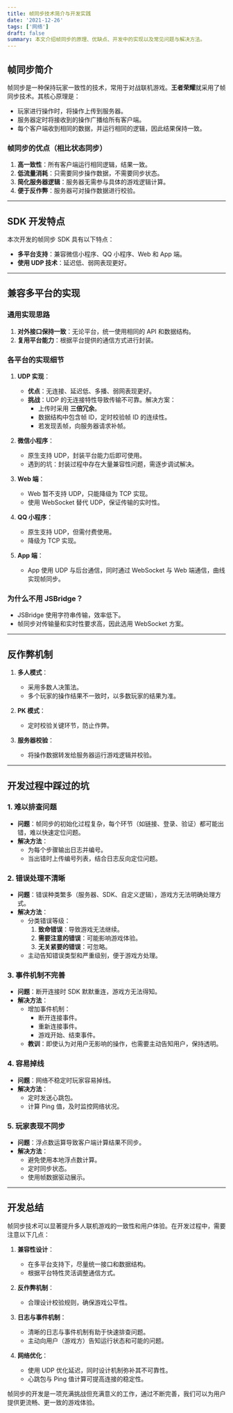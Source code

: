 ```yaml
---
title: 帧同步技术简介与开发实践
date: '2021-12-26'
tags: ['网络']
draft: false
summary: 本文介绍帧同步的原理、优缺点、开发中的实现以及常见问题与解决方法。
---
```


## 帧同步简介

帧同步是一种保持玩家一致性的技术，常用于对战联机游戏。**王者荣耀**就采用了帧同步技术。其核心原理是：
- 玩家进行操作时，将操作上传到服务器。
- 服务器定时将接收到的操作广播给所有客户端。
- 每个客户端收到相同的数据，并运行相同的逻辑，因此结果保持一致。

### 帧同步的优点（相比状态同步）
1. **高一致性**：所有客户端运行相同逻辑，结果一致。
2. **低流量消耗**：只需要同步操作数据，不需要同步状态。
3. **简化服务器逻辑**：服务器无需参与具体的游戏逻辑计算。
4. **便于反作弊**：服务器可对操作数据进行校验。

---

## SDK 开发特点

本次开发的帧同步 SDK 具有以下特点：
- **多平台支持**：兼容微信小程序、QQ 小程序、Web 和 App 端。
- **使用 UDP 技术**：延迟低、弱网表现更好。

---

## 兼容多平台的实现

### 通用实现思路
1. **对外接口保持一致**：无论平台，统一使用相同的 API 和数据结构。
2. **复用平台能力**：根据平台提供的通信方式进行封装。

### 各平台的实现细节
1. **UDP 实现**：
   - **优点**：无连接、延迟低、多播、弱网表现更好。
   - **挑战**：UDP 的无连接特性导致传输不可靠。解决方案：
     - 上传时采用 **三倍冗余**。
     - 数据结构中包含帧 ID，定时校验帧 ID 的连续性。
     - 若发现丢帧，向服务器请求补帧。

2. **微信小程序**：
   - 原生支持 UDP，封装平台能力后即可使用。
   - 遇到的坑：封装过程中存在大量兼容性问题，需逐步调试解决。

3. **Web 端**：
   - Web 暂不支持 UDP，只能降级为 TCP 实现。
   - 使用 WebSocket 替代 UDP，保证传输的实时性。

4. **QQ 小程序**：
   - 原生支持 UDP，但需付费使用。
   - 降级为 TCP 实现。

5. **App 端**：
   - App 使用 UDP 与后台通信，同时通过 WebSocket 与 Web 端通信，曲线实现帧同步。

### 为什么不用 JSBridge？
- JSBridge 使用字符串传输，效率低下。
- 帧同步对传输量和实时性要求高，因此选用 WebSocket 方案。

---

## 反作弊机制

1. **多人模式**：
   - 采用多数人决策法。
   - 多个玩家的操作结果不一致时，以多数玩家的结果为准。

2. **PK 模式**：
   - 定时校验关键环节，防止作弊。

3. **服务器校验**：
   - 将操作数据转发给服务器运行游戏逻辑并校验。

---

## 开发过程中踩过的坑

### 1. **难以排查问题**
- **问题**：帧同步的初始化过程复杂，每个环节（如链接、登录、验证）都可能出错，难以快速定位问题。
- **解决方法**：
  - 为每个步骤输出日志并编号。
  - 当出错时上传编号列表，结合日志反向定位问题。

### 2. **错误处理不清晰**
- **问题**：错误种类繁多（服务器、SDK、自定义逻辑），游戏方无法明确处理方式。
- **解决方法**：
  - 分类错误等级：
    1. **致命错误**：导致游戏无法继续。
    2. **需要注意的错误**：可能影响游戏体验。
    3. **无关紧要的错误**：可忽略。
  - 主动告知错误类型和严重级别，便于游戏方处理。

### 3. **事件机制不完善**
- **问题**：断开连接时 SDK 默默重连，游戏方无法得知。
- **解决方法**：
  - 增加事件机制：
    - 断开连接事件。
    - 重新连接事件。
    - 游戏开始、结束事件。
  - **教训**：即使认为对用户无影响的操作，也需要主动告知用户，保持透明。

### 4. **容易掉线**
- **问题**：网络不稳定时玩家容易掉线。
- **解决方法**：
  - 定时发送心跳包。
  - 计算 Ping 值，及时监控网络状况。

### 5. **玩家表现不同步**
- **问题**：浮点数运算导致客户端计算结果不同步。
- **解决方法**：
  - 避免使用本地浮点数计算。
  - 定时同步状态。
  - 使用帧数据驱动展示。

---

## 开发总结

帧同步技术可以显著提升多人联机游戏的一致性和用户体验。在开发过程中，需要注意以下几点：

1. **兼容性设计**：
   - 在多平台支持下，尽量统一接口和数据结构。
   - 根据平台特性灵活调整通信方式。

2. **反作弊机制**：
   - 合理设计校验规则，确保游戏公平性。

3. **日志与事件机制**：
   - 清晰的日志与事件机制有助于快速排查问题。
   - 主动向用户（游戏方）告知运行状态和可能的问题。

4. **网络优化**：
   - 使用 UDP 优化延迟，同时设计机制弥补其不可靠性。
   - 心跳包与 Ping 值计算可提高连接的稳定性。

帧同步的开发是一项充满挑战但充满意义的工作，通过不断完善，我们可以为用户提供更流畅、更一致的游戏体验。